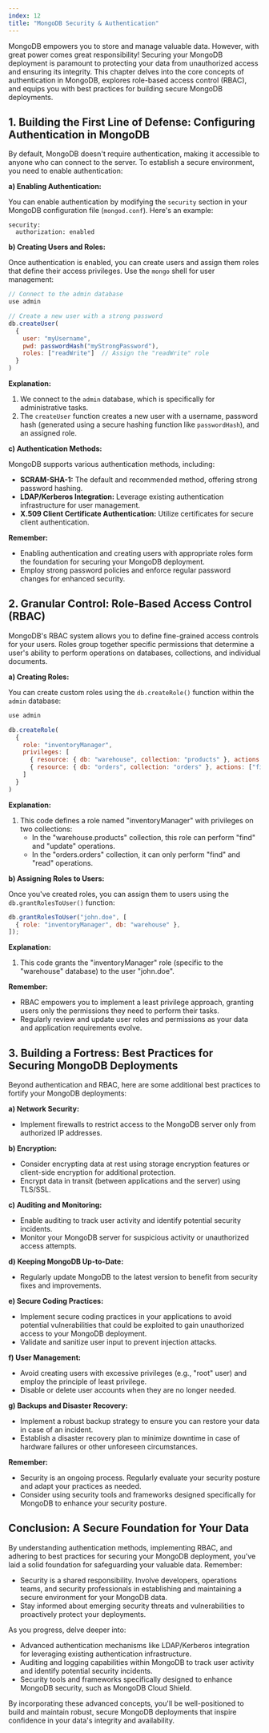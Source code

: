 ```yaml
---
index: 12
title: "MongoDB Security & Authentication"
---
```


MongoDB empowers you to store and manage valuable data. However, with great power comes great responsibility! Securing your MongoDB deployment is paramount to protecting your data from unauthorized access and ensuring its integrity. This chapter delves into the core concepts of authentication in MongoDB, explores role-based access control (RBAC), and equips you with best practices for building secure MongoDB deployments.

## 1. Building the First Line of Defense: Configuring Authentication in MongoDB

By default, MongoDB doesn't require authentication, making it accessible to anyone who can connect to the server. To establish a secure environment, you need to enable authentication:

**a) Enabling Authentication:**

You can enable authentication by modifying the `security` section in your MongoDB configuration file (`mongod.conf`). Here's an example:

```
security:
  authorization: enabled
```

**b) Creating Users and Roles:**

Once authentication is enabled, you can create users and assign them roles that define their access privileges. Use the `mongo` shell for user management:

```javascript
// Connect to the admin database
use admin

// Create a new user with a strong password
db.createUser(
  {
    user: "myUsername",
    pwd: passwordHash("myStrongPassword"),
    roles: ["readWrite"]  // Assign the "readWrite" role
  }
)
```

**Explanation:**

1. We connect to the `admin` database, which is specifically for administrative tasks.
2. The `createUser` function creates a new user with a username, password hash (generated using a secure hashing function like `passwordHash`), and an assigned role.

**c) Authentication Methods:**

MongoDB supports various authentication methods, including:

- **SCRAM-SHA-1:** The default and recommended method, offering strong password hashing.
- **LDAP/Kerberos Integration:** Leverage existing authentication infrastructure for user management.
- **X.509 Client Certificate Authentication:** Utilize certificates for secure client authentication.

**Remember:**

- Enabling authentication and creating users with appropriate roles form the foundation for securing your MongoDB deployment.
- Employ strong password policies and enforce regular password changes for enhanced security.

## 2. Granular Control: Role-Based Access Control (RBAC)

MongoDB's RBAC system allows you to define fine-grained access controls for your users. Roles group together specific permissions that determine a user's ability to perform operations on databases, collections, and individual documents.

**a) Creating Roles:**

You can create custom roles using the `db.createRole()` function within the `admin` database:

```javascript
use admin

db.createRole(
  {
    role: "inventoryManager",
    privileges: [
      { resource: { db: "warehouse", collection: "products" }, actions: ["find", "update"] },
      { resource: { db: "orders", collection: "orders" }, actions: ["find", "read"] }
    ]
  }
)
```

**Explanation:**

1. This code defines a role named "inventoryManager" with privileges on two collections:
   - In the "warehouse.products" collection, this role can perform "find" and "update" operations.
   - In the "orders.orders" collection, it can only perform "find" and "read" operations.

**b) Assigning Roles to Users:**

Once you've created roles, you can assign them to users using the `db.grantRolesToUser()` function:

```javascript
db.grantRolesToUser("john.doe", [
  { role: "inventoryManager", db: "warehouse" },
]);
```

**Explanation:**

1. This code grants the "inventoryManager" role (specific to the "warehouse" database) to the user "john.doe".

**Remember:**

- RBAC empowers you to implement a least privilege approach, granting users only the permissions they need to perform their tasks.
- Regularly review and update user roles and permissions as your data and application requirements evolve.

## 3. Building a Fortress: Best Practices for Securing MongoDB Deployments

Beyond authentication and RBAC, here are some additional best practices to fortify your MongoDB deployments:

**a) Network Security:**

- Implement firewalls to restrict access to the MongoDB server only from authorized IP addresses.

**b) Encryption:**

- Consider encrypting data at rest using storage encryption features or client-side encryption for additional protection.
- Encrypt data in transit (between applications and the server) using TLS/SSL.

**c) Auditing and Monitoring:**

- Enable auditing to track user activity and identify potential security incidents.
- Monitor your MongoDB server for suspicious activity or unauthorized access attempts.

**d) Keeping MongoDB Up-to-Date:**

- Regularly update MongoDB to the latest version to benefit from security fixes and improvements.

**e) Secure Coding Practices:**

- Implement secure coding practices in your applications to avoid potential vulnerabilities that could be exploited to gain unauthorized access to your MongoDB deployment.
- Validate and sanitize user input to prevent injection attacks.

**f) User Management:**

- Avoid creating users with excessive privileges (e.g., "root" user) and employ the principle of least privilege.
- Disable or delete user accounts when they are no longer needed.

**g) Backups and Disaster Recovery:**

- Implement a robust backup strategy to ensure you can restore your data in case of an incident.
- Establish a disaster recovery plan to minimize downtime in case of hardware failures or other unforeseen circumstances.

**Remember:**

- Security is an ongoing process. Regularly evaluate your security posture and adapt your practices as needed.
- Consider using security tools and frameworks designed specifically for MongoDB to enhance your security posture.

## Conclusion: A Secure Foundation for Your Data

By understanding authentication methods, implementing RBAC, and adhering to best practices for securing your MongoDB deployment, you've laid a solid foundation for safeguarding your valuable data. Remember:

- Security is a shared responsibility. Involve developers, operations teams, and security professionals in establishing and maintaining a secure environment for your MongoDB data.
- Stay informed about emerging security threats and vulnerabilities to proactively protect your deployments.

As you progress, delve deeper into:

- Advanced authentication mechanisms like LDAP/Kerberos integration for leveraging existing authentication infrastructure.
- Auditing and logging capabilities within MongoDB to track user activity and identify potential security incidents.
- Security tools and frameworks specifically designed to enhance MongoDB security, such as MongoDB Cloud Shield.

By incorporating these advanced concepts, you'll be well-positioned to build and maintain robust, secure MongoDB deployments that inspire confidence in your data's integrity and availability.

